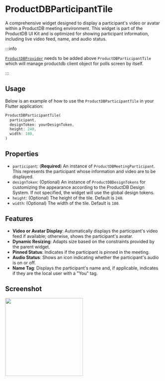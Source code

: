# ProductDBParticipantTile

A comprehensive widget designed to display a participant's video or avatar within a ProductDB meeting environment. This widget is part of the ProductDB UI Kit and is optimized for showing participant information, including live video feed, name, and audio status.

:::info

[`ProductDBProvider`](./productdb-provider.mdx) needs to be added above `ProductDBParticipantTile` which will manage productdb client object for polls screen by itself.

:::


## Usage

Below is an example of how to use the `ProductDBParticipantTile` in your Flutter application:

```dart
ProductDBParticipantTile(
  participant,
  designToken: yourDesignToken,
  height: 240,
  width: 180,
)
```

## Properties

- `participant`: (**Required**) An instance of `ProductDBMeetingParticipant`. This represents the participant whose information and video are to be displayed.
- `designToken`: (Optional) An instance of `ProductDBDesignTokens` for customizing the appearance according to the ProductDB Design System. If not specified, the widget will use the global design tokens.
- `height`: (Optional) The height of the tile. Default is `240`.
- `width`: (Optional) The width of the tile. Default is `180`.


## Features

- **Video or Avatar Display**: Automatically displays the participant's video feed if available; otherwise, shows the participant's avatar.
- **Dynamic Resizing**: Adapts size based on the constraints provided by the parent widget.
- **Pinned Status**: Indicates if the participant is pinned in the meeting.
- **Audio Status**: Shows an icon indicating whether the participant's audio is on or off.
- **Name Tag**: Displays the participant's name and, if applicable, indicates if they are the local user with a "You" tag.



## Screenshot

<img src="/static/mobile/flutter/flutter-participant-tile.png" width="250px"/>